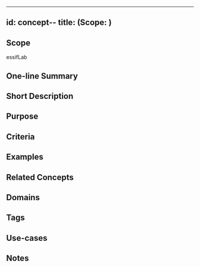 
---
id: concept-<ExistingScope>-<NewConcept>
title: <NewConcept> (Scope: <ExistingScope>)
---
<!--A %%concept%% tries to capture the idea behind a classification of %%entities:entity%%, allowing us to reason about everything in the class as if it were one thing. This file specifies the idea(s) that, within the scope of `<ExistingScope>` will be referred to using the %%term%% `<NewConcept>`.
Before completing this template, please change every instance of 
- `<ExistingScope>` into a text that refers to the %%scope%% within which the %%concept%% is to be defiend;
- `<NewConcept>` into the %%term%% that will be used within `<ExistingScope>` to refer to that %%concept%%.
Then, provide contents for the sections as you wish. You MUST provide contents for the sections 'Scope' and 'Criteria'-->

## Scope
<!--REQUIRED--Short text (label, abbreviation) used to refer to the %%scope%% within which the %%concept%% is defined. The default is essifLab.-->
essifLab

## One-line Summary
<!--A single sentence that describe the %%concept%% to a layperson with reasonable accuracy. This line may be used to explain `Concept` in a glossary, or as a popover text when it is referred to in other documentation.-->

## Short Description
<!--REQUIRED--in 1-3 sentences that describe the %%concept%% to a layperson with reasonable accuracy.-->

## Purpose
<!--Describe why the %%concept%% is needed. What purposes does it serve? What can you do with it that you cannot do (as well) without it? What objectives does it help realize? Why is this %%concept%% relevant within its %%scope%% of definition?-->

## Criteria
<!--REQUIRED--How is this %%concept%% different from related ideas? What are essential characteristics that must be true? This is where you specify the [intensional definition](https://en.wikipedia.org/wiki/Extensional_and_intensional_definitions) of the %%concept%%, i.e. the necessary and sufficient conditions for when the term should be used. This makes that the %%concept%% becomes crystal clear. In the case of nouns, this is equivalent to specifying the properties that an object needs to have in order to be counted as a referent of the term.-->

## Examples
<!--Provide a few sentences in which you give examples that obviously qualify as instances of `<NewConcept>`, and that do NOT obviously qualify. Also, provide examples that are not (so) obvious, but help users to better understand its intension.-->

## Related Concepts
<!--Link to any %%concepts:concept%% that are similar but distinct, with a note about the relationship.-->

## Domains
<!--In which general knowledge ecosystems or mental model families does this %%concept%% play a role?-->

## Tags
<!--Add hash tags here that allow us to group concepts in useful ways.-->

## Use-cases
<!--This (optional) section specifies an (optional) introductory paragraph, and a level-3 (i.e. `###`) subsection for every use case it describes. Every such use-case SHOULD
- describe the situation/context of the use-case;
- show how to apply `<NewConcept>` to/in that situation;
- shows the relevance of having `<NewConcept>` for the use-case as opposed to not having it.-->

## Notes
<!--This (optional) section is the place to put anything for which there is no other good place to put it.-->

<!--
---
## Footnotes

[//]: # This (optional) section contains any footnotes that may have been specified in the text above.

[^1]: the text for footnote [^1] goes here.

-->
